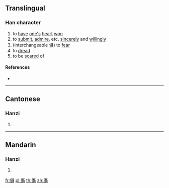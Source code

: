 {{character info/new}}
==Translingual==

===Han character===
{{Han char|rn=9|rad=人|as=18|sn=20|four=|canj=OSJJ|ids=⿰亻聶}}

# to [[have]] [[one's]] [[heart]] [[won]]
# to [[submit]], [[admire]], etc. [[sincere]]ly and [[willingly]]
# (interchangeable [[懾]]) to [[fear]]
# to [[dread]]
# to be [[scared]] of

====References====
* {{Han ref|kx=0121.310|hdz=10238.070|uh=34A4|ud=13476}}

----

==Cantonese==

===Hanzi===
{{yue-hanzi|jyut=[[sip3]], [[zip3]]|y=sip3, jip3}}

# {{defn|lang=yue|sort=人18}}

----

==Mandarin==

===Hanzi===
{{cmn-hanzi|pin=[[chè]] ([[che4]])|wg=ch'e<sup>4</sup>}}

# {{defn|lang=cmn|sort=人18}}

[[fr:㒤]]
[[pl:㒤]]
[[th:㒤]]
[[zh:㒤]]